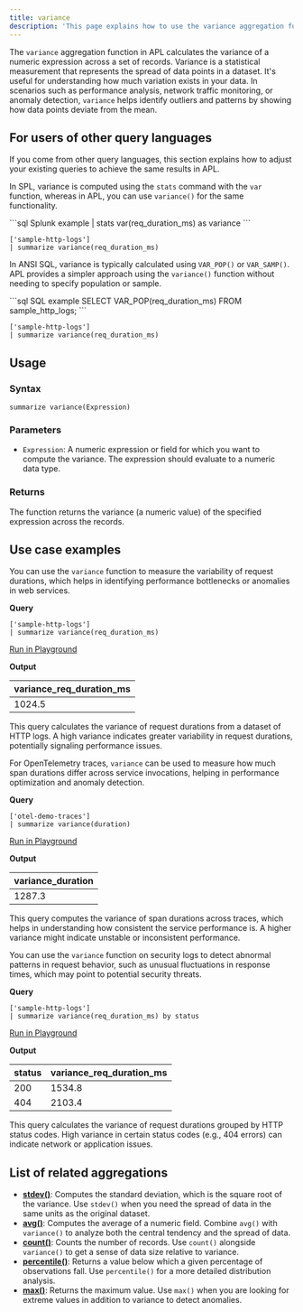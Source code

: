 ```yaml
---
title: variance
description: 'This page explains how to use the variance aggregation function in APL.'
---
```


The `variance` aggregation function in APL calculates the variance of a numeric expression across a set of records. Variance is a statistical measurement that represents the spread of data points in a dataset. It's useful for understanding how much variation exists in your data. In scenarios such as performance analysis, network traffic monitoring, or anomaly detection, `variance` helps identify outliers and patterns by showing how data points deviate from the mean.

## For users of other query languages

If you come from other query languages, this section explains how to adjust your existing queries to achieve the same results in APL.

<AccordionGroup>
<Accordion title="Splunk SPL users">

In SPL, variance is computed using the `stats` command with the `var` function, whereas in APL, you can use `variance()` for the same functionality.

<CodeGroup>
```sql Splunk example
| stats var(req_duration_ms) as variance
```

```kusto APL equivalent
['sample-http-logs'] 
| summarize variance(req_duration_ms)
```
</CodeGroup>

</Accordion>
<Accordion title="ANSI SQL users">

In ANSI SQL, variance is typically calculated using `VAR_POP()` or `VAR_SAMP()`. APL provides a simpler approach using the `variance()` function without needing to specify population or sample.

<CodeGroup>
```sql SQL example
SELECT VAR_POP(req_duration_ms) FROM sample_http_logs;
```

```kusto APL equivalent
['sample-http-logs'] 
| summarize variance(req_duration_ms)
```
</CodeGroup>

</Accordion>
</AccordionGroup>

## Usage

### Syntax

```kusto
summarize variance(Expression)
```

### Parameters

- `Expression`: A numeric expression or field for which you want to compute the variance. The expression should evaluate to a numeric data type.

### Returns

The function returns the variance (a numeric value) of the specified expression across the records.

## Use case examples

<Tabs>
<Tab title="Log analysis">

You can use the `variance` function to measure the variability of request durations, which helps in identifying performance bottlenecks or anomalies in web services.

**Query**

```kusto
['sample-http-logs'] 
| summarize variance(req_duration_ms)
```

[Run in Playground](https://play.axiom.co/axiom-play-qf1k/explorer?initForm=%7B%22apl%22%3A%22%5B'sample-http-logs'%5D%20%7C%20summarize%20variance(req_duration_ms)%22%7D)

**Output**

| variance_req_duration_ms |
|--------------------------|
| 1024.5                   |

This query calculates the variance of request durations from a dataset of HTTP logs. A high variance indicates greater variability in request durations, potentially signaling performance issues.

</Tab>

<Tab title="OpenTelemetry traces">

For OpenTelemetry traces, `variance` can be used to measure how much span durations differ across service invocations, helping in performance optimization and anomaly detection.

**Query**

```kusto
['otel-demo-traces'] 
| summarize variance(duration)
```

[Run in Playground](https://play.axiom.co/axiom-play-qf1k/explorer?initForm=%7B%22apl%22%3A%22%5B'otel-demo-traces'%5D%20%7C%20summarize%20variance(duration)%22%7D)

**Output**

| variance_duration |
|-------------------|
| 1287.3            |

This query computes the variance of span durations across traces, which helps in understanding how consistent the service performance is. A higher variance might indicate unstable or inconsistent performance.

</Tab>

<Tab title="Security logs">

You can use the `variance` function on security logs to detect abnormal patterns in request behavior, such as unusual fluctuations in response times, which may point to potential security threats.

**Query**

```kusto
['sample-http-logs'] 
| summarize variance(req_duration_ms) by status
```

[Run in Playground](https://play.axiom.co/axiom-play-qf1k/explorer?initForm=%7B%22apl%22%3A%22%5B'sample-http-logs'%5D%20%7C%20summarize%20variance(req_duration_ms)%20by%20status%22%7D)

**Output**

| status | variance_req_duration_ms |
|--------|--------------------------|
| 200    | 1534.8                   |
| 404    | 2103.4                   |

This query calculates the variance of request durations grouped by HTTP status codes. High variance in certain status codes (e.g., 404 errors) can indicate network or application issues.

</Tab>
</Tabs>

## List of related aggregations

- [**stdev()**](/apl/aggregation-function/stdev): Computes the standard deviation, which is the square root of the variance. Use `stdev()` when you need the spread of data in the same units as the original dataset.
- [**avg()**](/apl/aggregation-function/avg): Computes the average of a numeric field. Combine `avg()` with `variance()` to analyze both the central tendency and the spread of data.
- [**count()**](/apl/aggregation-function/count): Counts the number of records. Use `count()` alongside `variance()` to get a sense of data size relative to variance.
- [**percentile()**](/apl/aggregation-function/percentile): Returns a value below which a given percentage of observations fall. Use `percentile()` for a more detailed distribution analysis.
- [**max()**](/apl/aggregation-function/max): Returns the maximum value. Use `max()` when you are looking for extreme values in addition to variance to detect anomalies.